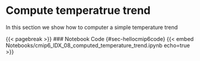 # Compute temperatrue trend

In this section we show how to computer a simple temperature trend




{{< pagebreak >}}
### Notebook Code {#sec-hellocmip6code}
{{< embed Notebooks/cmip6_IDX_08_computed_temperature_trend.ipynb echo=true >}}





